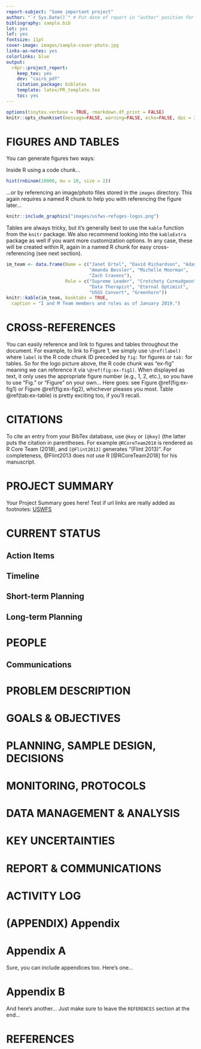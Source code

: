 ```yaml
--- 
report-subject: "Some important project"
author: "`r Sys.Date()`" # Put date of report in "author" position for better spacing
bibliography: sample.bib
lot: yes
lof: yes
fontsize: 11pt
cover-image: images/sample-cover-photo.jpg
links-as-notes: yes
colorlinks: blue
output:
  r4pr::project_report:
    keep_tex: yes
    dev: "cairo_pdf"
    citation_package: biblatex
    template: latex/PR_template.tex
    toc: yes
---
```



```r
options(tinytex.verbose = TRUE, rmarkdown.df_print = FALSE)
knitr::opts_chunk$set(message=FALSE, warning=FALSE, echo=FALSE, dpi = 300)
```

# FIGURES AND TABLES

You can generate figures two ways:

Inside R using a code chunk...
 
```r
hist(rnbinom(10000, mu = 10, size = 2))
```

...or by referencing an image/photo files stored in the `images` directory. This again requires a named R chunk to help you with referencing the figure later...

```r
knitr::include_graphics("images/usfws-refuges-logos.png")
```

Tables are always tricky, but it's generally best to use the `kable` function from the `knitr` package. We also recommend looking into the `kableExtra` package as well if you want more customization options. In any case, these will be created within R, again in a named R chunk for easy cross-referencing (see next section).

```r
im_team <- data.frame(Name = c("Janet Ertel", "David Richardson", "Adam Smith",
                               "Amanda Bessler", "Michelle Moorman", 
                               "Zach Cravens"),
                      Role = c("Supreme Leader", "Crotchety Curmudgeon", 
                               "Data Therapist", "Eternal Optimist",
                               "USGS Convert", "Greenhorn"))
knitr::kable(im_team, booktabs = TRUE,
  caption = "I and M Team members and roles as of January 2019.")
```

# CROSS-REFERENCES

You can easily reference and link to figures and tables throughout the document. For example, to link to Figure 1, we simply use `\@ref(label)` where `label` is the R code chunk ID preceded by `fig:` for figures or `tab:` for tables. So for the logo picture above, the R code chunk was "ex-fig" meaning we can reference it via `\@ref(fig:ex-fig1)`. When displayed as text, it only uses the appropriate figure number (e.g., 1, 2, etc.), so you have to use "Fig." or "Figure" on your own... Here goes: see Figure \@ref(fig:ex-fig1) or Figure \@ref(fig:ex-fig2), whichever pleases you most. Table \@ref(tab:ex-table) is pretty exciting too, if you'll recall.

# CITATIONS

To cite an entry from your BibTex database, use `@key` or `[@key]` (the latter puts the citation in parentheses. For example `@RCoreTeam2018` is rendered as R Core Team (2018), and `[@Flint2013]` generates "(Flint 2013)". For completeness, @Flint2013 does not use R [@RCoreTeam2018] for his manuscript.

# PROJECT SUMMARY

Your Project Summary goes here! Test if url links are really added as footnotes: [USWFS](http://fws.gov)

# CURRENT STATUS

## Action Items

## Timeline

## Short-term Planning

## Long-term Planning

# PEOPLE

## Communications

# PROBLEM DESCRIPTION

# GOALS & OBJECTIVES

# PLANNING, SAMPLE DESIGN, DECISIONS

# MONITORING, PROTOCOLS

# DATA MANAGEMENT & ANALYSIS

# KEY UNCERTAINTIES

# REPORT & COMMUNICATIONS

# ACTIVITY LOG

# (APPENDIX) Appendix {-}

# Appendix A

Sure, you can include appendices too. Here's one...

# Appendix B

And here's another... Just make sure to leave the `REFERENCES` section at the end...

# REFERENCES